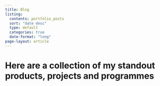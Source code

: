 ```yaml
---
title: Blog
listing:
  contents: portfolio_posts
  sort: "date desc"
  type: default
  categories: true
  date-format: "long"
page-layout: article
--- 
```


# Here are a collection of my standout products, projects and programmes 